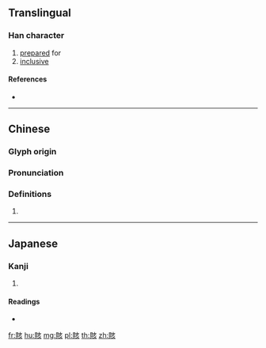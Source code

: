 {{character info/new}}
{{also|赅}}
==Translingual==

===Han character===
{{Han char|rn=154|rad=貝|as=06|sn=13|four=60882|canj=BCYVO|ids=⿰貝亥}}

# [[prepare]]d for
# [[inclusive]]

====References====
* {{Han ref|kx=1208.030|dkj=36746|dj=1671.150|hdz=63641.020|uh=8CC5|ud=36037|bh=B8F0|bd=47344}}

----

==Chinese==
{{zh-forms|s=赅}}

===Glyph origin===
{{Han etym}}

===Pronunciation===
{{zh-pron
|m=gāi
|c=goi1
|mc=y
|oc=y
|ma=
|cat=v,a
}}

===Definitions===
{{zh-hanzi}}

# {{rfdef|lang=zh}}

----

==Japanese==

===Kanji===
{{ja-kanji|grade=|rs=貝06}}

# {{defn|lang=ja|sort=貝06}}

====Readings====
* {{ja-readings|on=[[かい]] (kai), [[がい]] (gai)|kun=[[たりる]] (tariru)|nanori=}}

[[fr:賅]]
[[hu:賅]]
[[mg:賅]]
[[pl:賅]]
[[th:賅]]
[[zh:賅]]